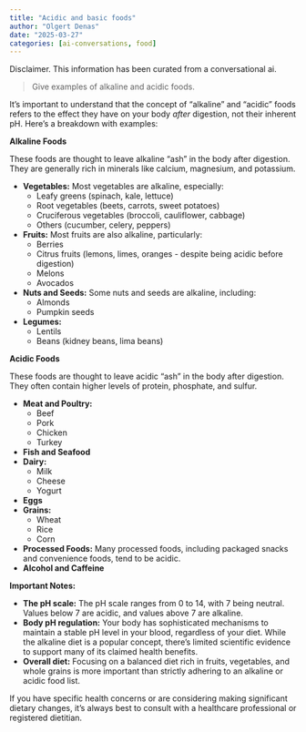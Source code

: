```yaml
---
title: "Acidic and basic foods"
author: "Olgert Denas"
date: "2025-03-27"
categories: [ai-conversations, food]
---
```


:::{.callout-note}
Disclaimer. This information has been curated from a conversational ai.
:::

> Give examples of alkaline and acidic foods.

It's important to understand that the concept of "alkaline" and "acidic" foods refers to the effect they have on your body *after* digestion, not their inherent pH. Here's a breakdown with examples:

**Alkaline Foods**

These foods are thought to leave alkaline "ash" in the body after digestion. They are generally rich in minerals like calcium, magnesium, and potassium.

*   **Vegetables:** Most vegetables are alkaline, especially:
    *   Leafy greens (spinach, kale, lettuce)
    *   Root vegetables (beets, carrots, sweet potatoes)
    *   Cruciferous vegetables (broccoli, cauliflower, cabbage)
    *   Others (cucumber, celery, peppers)
*   **Fruits:** Most fruits are also alkaline, particularly:
    *   Berries
    *   Citrus fruits (lemons, limes, oranges - despite being acidic before digestion)
    *   Melons
    *   Avocados
*   **Nuts and Seeds:** Some nuts and seeds are alkaline, including:
    *   Almonds
    *   Pumpkin seeds
*   **Legumes:**
    *   Lentils
    *   Beans (kidney beans, lima beans)

**Acidic Foods**

These foods are thought to leave acidic "ash" in the body after digestion. They often contain higher levels of protein, phosphate, and sulfur.

*   **Meat and Poultry:**
    *   Beef
    *   Pork
    *   Chicken
    *   Turkey
*   **Fish and Seafood**
*   **Dairy:**
    *   Milk
    *   Cheese
    *   Yogurt
*   **Eggs**
*   **Grains:**
    *   Wheat
    *   Rice
    *   Corn
*   **Processed Foods:** Many processed foods, including packaged snacks and convenience foods, tend to be acidic.
*   **Alcohol and Caffeine**

**Important Notes:**

*   **The pH scale:** The pH scale ranges from 0 to 14, with 7 being neutral. Values below 7 are acidic, and values above 7 are alkaline.
*   **Body pH regulation:** Your body has sophisticated mechanisms to maintain a stable pH level in your blood, regardless of your diet. While the alkaline diet is a popular concept, there's limited scientific evidence to support many of its claimed health benefits.
*   **Overall diet:** Focusing on a balanced diet rich in fruits, vegetables, and whole grains is more important than strictly adhering to an alkaline or acidic food list.

If you have specific health concerns or are considering making significant dietary changes, it's always best to consult with a healthcare professional or registered dietitian.

